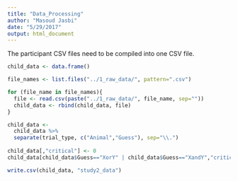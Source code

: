 ```yaml
---
title: "Data_Processing"
author: "Masoud Jasbi"
date: "5/29/2017"
output: html_document
---
```


The participant CSV files need to be compiled into one CSV file.


```r
child_data <- data.frame()

file_names <- list.files("../1_raw_data/", pattern=".csv")

for (file_name in file_names){
  file <- read.csv(paste("../1_raw_data/", file_name, sep=""))
  child_data <- rbind(child_data, file)
}

child_data <- 
  child_data %>% 
  separate(trial_type, c("Animal","Guess"), sep="\\.")
  
child_data[,"critical"] <- 0
child_data[child_data$Guess=="XorY" | child_data$Guess=="XandY","critical"] <- 1

write.csv(child_data, "study2_data")
```
